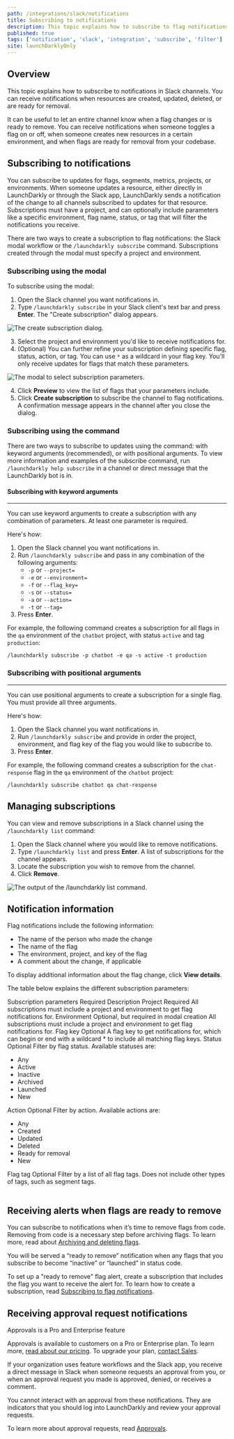 ```yaml
---
path: /integrations/slack/notifications
title: Subscribing to notifications
description: This topic explains how to subscribe to flag notifications in Slack channels.
published: true
tags: ['notification', 'slack', 'integration', 'subscribe', 'filter']
site: launchDarklyOnly
---
```


## Overview

This topic explains how to subscribe to notifications in Slack channels. You can receive notifications when resources are created, updated, deleted, or are ready for removal.

It can be useful to let an entire channel know when a flag changes or is ready to remove. You can receive notifications when someone toggles a flag on or off, when someone creates new resources in a certain environment, and when flags are ready for removal from your codebase.

## Subscribing to notifications

You can subscribe to updates for flags, segments, metrics, projects, or environments. When someone updates a resource, either directly in LaunchDarkly or through the Slack app, LaunchDarkly sends a notification of the change to all channels subscribed to updates for that resource. Subscriptions must have a project, and can optionally include parameters like a specific environment, flag name, status, or tag that will filter the notifications you receive.

There are two ways to create a subscription to flag notifications: the Slack modal workflow or the `/launchdarkly subscribe` command. Subscriptions created through the modal must specify a project and environment.

### Subscribing using the modal

To subscribe using the modal:


1. Open the Slack channel you want notifications in.
2. Type `/launchdarkly subscribe` in your Slack client's text bar and press **Enter**. The "Create subscription" dialog appears.

![The create subscription dialog.](slack-project-select-modal.png)

3. Select the project and environment you'd like to receive notifications for.
4. (Optional) You can further refine your subscription defining specific flag, status, action, or tag. You can use `*` as a wildcard in your flag key. You'll only receive updates for flags that match these parameters.

![The modal to select subscription parameters.](slack-subscription-parameter-select-modal.png)
<br />

4. Click **Preview** to view the list of flags that your parameters include.
5. Click **Create subscription** to subscribe the channel to flag notifications. A confirmation message appears in the channel after you close the dialog.

### Subscribing using the command

There are two ways to subscribe to updates using the command: with keyword arguments (recommended), or with positional arguments. To view more information and examples of the subscribe command, run `/launchdarkly help subscribe` in a channel or direct message that the LaunchDarkly bot is in.

#### Subscribing with keyword arguments
---

You can use keyword arguments to create a subscription with any combination of parameters. At least one parameter is required.

Here's how:


1. Open the Slack channel you want notifications in.
2. Run `/launchdarkly subscribe` and pass in any combination of the following arguments:
   - `-p` or `--project=`
   - `-e` or `--environment=`
   - `-f` or `--flag_key=`
   - `-s` or `--status=`
   - `-a` or `--action=`
   - `-t` or `--tag=`
3. Press **Enter**.

For example, the following command creates a subscription for all flags in the `qa` environment of the `chatbot` project, with status `active` and tag `production`:

<CodeSample>
<CSTab label="Example subscription">

```
/launchdarkly subscribe -p chatbot -e qa -s active -t production
```

</CSTab>
</CodeSample>

### Subscribing with positional arguments
---

You can use positional arguments to create a subscription for a single flag. You must provide all three arguments.

Here's how:

1. Open the Slack channel you want notifications in.
2. Run `/launchdarkly subscribe` and provide in order the project, environment, and flag key of the flag you would like to subscribe to.
3. Press **Enter**.

For example, the following command creates a subscription for the `chat-response` flag in the `qa` environment of the `chatbot` project:

<CodeSample>
<CSTab label="Example subscription">

```
/launchdarkly subscribe chatbot qa chat-response
```

</CSTab>
</CodeSample>

## Managing subscriptions

You can view and remove subscriptions in a Slack channel using the `/launchdarkly list` command:

1. Open the Slack channel where you would like to remove notifications.
2. Type `/launchdarkly list` and press **Enter**. A list of subscriptions for the channel appears.
3. Locate the subscription you wish to remove from the channel.
4. Click **Remove**.

![The output of the `/launchdarkly list` command.](slack-manage-subscriptions.png)

## Notification information

Flag notifications include the following information:

- The name of the person who made the change
- The name of the flag
- The environment, project, and key of the flag
- A comment about the change, if applicable

To display additional information about the flag change, click **View details**.

The table below explains the different subscription parameters:

<Table>
  <TableHeader>
    <TableHeadCell>Subscription parameters</TableHeadCell>
    <TableHeadCell>Required</TableHeadCell>
    <TableHeadCell>Description</TableHeadCell>
  </TableHeader>
  <TableBody>
    <TableRow>
      <TableCell>Project</TableCell>
      <TableCell>Required</TableCell>
      <TableCell>
        All subscriptions must include a project and environment to get flag notifications for.
      </TableCell>
    </TableRow>
    <TableRow>
      <TableCell>Environment</TableCell>
      <TableCell>Optional, but required in modal creation</TableCell>
      <TableCell>
        All subscriptions must include a project and environment to get flag notifications for.
      </TableCell>
    </TableRow>
    <TableRow>
      <TableCell>Flag key</TableCell>
      <TableCell>Optional</TableCell>
      <TableCell>
        A flag key to get notifications for, which can begin or end with a wildcard * to include all matching flag keys.
      </TableCell>
    </TableRow>
    <TableRow>
      <TableCell>Status</TableCell>
      <TableCell>Optional</TableCell>
      <TableCell>
        Filter by flag status. Available statuses are:
        <ul>
        <li>Any</li>
        <li>Active</li>
        <li>Inactive</li>
        <li>Archived</li>
        <li>Launched</li>
        <li>New</li>
        </ul>
      </TableCell>
    </TableRow>
    <TableRow>
      <TableCell>Action</TableCell>
      <TableCell>Optional</TableCell>
      <TableCell>
        Filter by action. Available actions are:
        <ul>
        <li>Any</li>
        <li>Created</li>
        <li>Updated</li>
        <li>Deleted</li>
        <li>Ready for removal</li>
        <li>New</li>
        </ul>
      </TableCell>
    </TableRow>
    <TableRow>
      <TableCell>Flag tag</TableCell>
      <TableCell>Optional</TableCell>
      <TableCell>
        Filter by a list of all flag tags. Does not include other types of tags, such as segment tags.
      </TableCell>
    </TableRow>
  </TableBody>
</Table>

## Receiving alerts when flags are ready to remove

You can subscribe to notifications when it’s time to remove flags from code. Removing from code is a necessary step before archiving flags. To learn more, read about [Archiving and deleting flags](/home/code/flag-archive).

You will be served a “ready to remove” notification when any flags that you subscribe to become “inactive” or “launched” in status code.

To set up a "ready to remove" flag alert, create a subscription that includes the flag you want to receive the alert for. To learn how to create a subscription, read [Subscribing to flag notifications](#subscribing-to-notifications).

## Receiving approval request notifications

<Callout intent="primary">
<CalloutTitle>Approvals is a Pro and Enterprise feature</CalloutTitle>
<CalloutDescription>

Approvals is available to customers on a Pro or Enterprise plan. To learn more, [read about our pricing](https://launchdarkly.com/pricing/). To upgrade your plan, [contact Sales](https://launchdarkly.com/contact-sales/).

</CalloutDescription>
</Callout>

If your organization uses feature workflows and the Slack app, you receive a direct message in Slack when someone requests an approval from you, or when an approval request you made is approved, denied, or receives a comment.

You cannot interact with an approval from these notifications. They are indicators that you should log into LaunchDarkly and review your approval requests.

To learn more about approval requests, read [Approvals](/home/feature-workflows/approvals).

